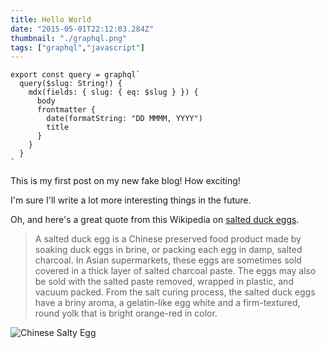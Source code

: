 ```yaml
---
title: Hello World
date: "2015-05-01T22:12:03.284Z"
thumbnail: "./graphql.png"
tags: ["graphql","javascript"]
---
```


```javascript{numberLines: true}
export const query = graphql`
  query($slug: String!) {
    mdx(fields: { slug: { eq: $slug } }) {
      body
      frontmatter {
        date(formatString: "DD MMMM, YYYY")
        title
      }
    }
  }
`
```

This is my first post on my new fake blog! How exciting!

I'm sure I'll write a lot more interesting things in the future.

Oh, and here's a great quote from this Wikipedia on
[salted duck eggs](http://en.wikipedia.org/wiki/Salted_duck_egg).

> A salted duck egg is a Chinese preserved food product made by soaking duck
> eggs in brine, or packing each egg in damp, salted charcoal. In Asian
> supermarkets, these eggs are sometimes sold covered in a thick layer of salted
> charcoal paste. The eggs may also be sold with the salted paste removed,
> wrapped in plastic, and vacuum packed. From the salt curing process, the
> salted duck eggs have a briny aroma, a gelatin-like egg white and a
> firm-textured, round yolk that is bright orange-red in color.

![Chinese Salty Egg](./salty_egg.jpg)
